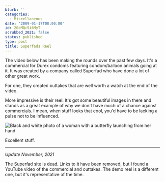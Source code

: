 ```yaml
---
blurb: ''
categories:
  - Miscellaneous
date: '2009-01-17T00:00:00'
id: 20eMQc5i6MyT
scrubbed_2021: false
status: published
type: post
title: Superfads Reel
---
```


The video below has been making the rounds over the past few days. It's a commercial for Durex condoms featuring condom/balloon animals going at it. It was created by a company called Superfad who have done a lot of other great work. 

For one, they created outtakes that are well worth a watch at the end of the video.

<YouTubeVideo id="iO85souMpeI" />

More impressive is their reel. It's got some beautiful images in there and stands as a great example of why we don't have much of a chance against commercials. I mean, when stuff looks that cool, you'd have to be lacking a pulse not to be influenced.

<Img 
    scr="superfad_reel_grab_2009_01.png"
    alt="Black and white photo of a woman with a butterfly launching from her hand"
/>

<VimeoVideo id="26455205" />

Excellent stuff.

---

_Update November, 2021_

The Superfad site is dead. Links to it have been removed, but I found a YouTube video of the commercial and outtakes. The demo reel is a different one, but it's representative of the time. 





